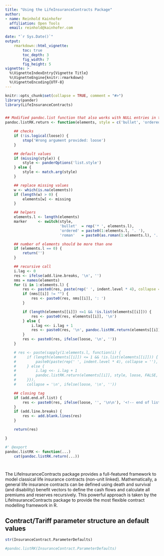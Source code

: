 ```yaml
---
title: "Using the LifeInsuranceContracts Package"
author:
- name: Reinhold Kainhofer
  affiliation: Open Tools
  email: reinhold@kainhofer.com

date: "`r Sys.Date()`"
output:
    rmarkdown::html_vignette:
        toc: true
        toc_depth: 3
        fig_width: 7
        fig_height: 5
vignette: >
  %\VignetteIndexEntry{Vignette Title}
  %\VignetteEngine{knitr::rmarkdown}
  %\VignetteEncoding{UTF-8}
---
```



```r
knitr::opts_chunk$set(collapse = TRUE, comment = "#>")
library(pander)
library(LifeInsuranceContracts)


## Modified pandoc.list function that also works with NULL entries in the lists:
pandoc.listRK.return <- function(elements, style = c('bullet', 'ordered', 'roman'), loose = FALSE, add.line.breaks = TRUE, add.end.of.list = TRUE, indent.level = 0, missing = panderOptions('missing')) { #nolint

    ## checks
    if (!is.logical(loose)) {
        stop('Wrong argument provided: loose')
    }

    ## default values
    if (missing(style)) {
        style <- panderOptions('list.style')
    } else {
        style <- match.arg(style)
    }

    ## replace missing values
    w <- which(is.na(elements))
    if (length(w) > 0) {
        elements[w] <- missing
    }

    ## helpers
    elements.l <- length(elements)
    marker     <- switch(style,
                         'bullet'  = rep('* ', elements.l),
                         'ordered' = paste0(1:elements.l, '. '),
                         'roman'   = paste0(as.roman(1:elements.l), '. '))

    ## number of elements should be more than one
    if (elements.l == 0) {
        return('')
    }

    ## recursive call
    i.lag <- 0
    res <- ifelse(add.line.breaks, '\n', '')
    nms = names(elements)
    for (i in 1:elements.l) {
        res <- paste0(res, paste(rep(' ', indent.level * 4), collapse = ''), marker[i - i.lag])
        if (nms[[i]] != "") {
            res <- paste0(res, nms[[i]], ': ')
        }

        if (length(elements[[i]]) <=1 && !is.list(elements[[i]])) {
            res <- paste0(res, elements[[i]], '\n')
        } else {
            i.lag <<- i.lag + 1
            res <- paste0(res, '\n', pandoc.listRK.return(elements[[i]], style, loose, FALSE, FALSE, indent.level + 1))
        }
        res <- paste0(res, ifelse(loose, '\n', ''))
    }

    # res <- paste(sapply(1:elements.l, function(i) {
    #     if (length(elements[[i]]) <= 1 && !is.list(elements[[i]])) {
    #         paste0(paste(rep(' ', indent.level * 4), collapse = ''), marker[i - i.lag], elements[[i]])
    #     } else {
    #         i.lag <<- i.lag + 1
    #         pandoc.listRK.return(elements[[i]], style, loose, FALSE, FALSE, indent.level + 1)
    #     }}),
    #     collapse = '\n', ifelse(loose, '\n', ''))

    ## closing tag
    if (add.end.of.list) {
        res <- paste0(res, ifelse(loose, '', '\n\n'), '<!-- end of list -->\n')
    }
    if (add.line.breaks) {
        res <- add.blank.lines(res)
    }

    return(res)

}

#' @export
pandoc.listRK <- function(...)
    cat(pandoc.listRK.return(...))




```

The LifeInsuranceContracts package provides a full-featured framework to model classical life insurance contracts (non-unit linked). Mathematically, a general life insurance contracts can be defined using death and survival (and disability) benefit vectors to define the cash flows and calculate all premiums and reserves recursively. This powerful approach is taken by the LifeInsuranceContracts package to provide the most flexible contract modelling framework in R.


## Contract/Tariff parameter structure an default values
```r
str(InsuranceContract.ParameterDefaults)
```
```r

#pandoc.listRK(InsuranceContract.ParameterDefaults)
```
